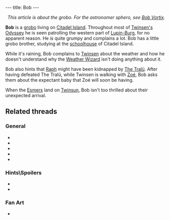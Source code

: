 ---
title: Bob
---

{{twinsunica import}}{{Infobox Character
 |image=Bob.png
 |race=Grobo
 |gender=Male
 |size=average
 |age=Adult
 |magical=no
 |lba1=
 |lba2=yes
 |alignment=neutral
 |occupation=
 |requires=
 |amount=
 |fam1=
 |fam2=
 |planet=
 |island=
 |building=
}}
<center>''This article is about the grobo. For the astronomer sphero, see [[Bob Vortix]].''</center>

'''Bob''' is a [[grobo]] living on [[Citadel Island]]. Throughout most of [[Twinsen's Odyssey]] he is seen patrolling the western part of [[Lupin-Burg]], for no apparent reason. He is quite grumpy and complains a lot. Bob has a little grobo brother, studying at the [[schoolhouse]] of Citadel Island.

While it's raining, Bob complains to [[Twinsen]] about the weather and how he doesn't understand why the [[Weather Wizard]] isn't doing anything about it.

Bob also hints that [[Raph]] might have been kidnapped by [[The Tralü]].
After having defeated The Tralü, while Twinsen is walking with [[Zoé]], Bob asks them about the expectant baby that Zoé will soon be having.

When the [[Esmer]]s land on [[Twinsun]], Bob isn't too thrilled about their unexpected arrival.

==Related threads==
===General===
* {{thread|id=10820|title=What Is Bob Doing There?}}
* {{thread|id=7972|title=Families}}
* {{thread|id=6384|title=guess what?... A strange quote!!!}}
* {{thread|id=1928|title=Ever noticed?}}
* {{thread|id=155|title=Twinsun - a happy jolly place? I THINK NOT}}

===Hints\Spoilers===
* {{thread|id=10415|title=LBA 2 Goofs}}
* {{thread|id=97|title=Something about Bob...}}

===Fan Art===
* {{post|id=87488|title=Amazing! LBA3 planning! Wooo!}}

<!-- remove these category links when they're all automated by categorizers...
[[Category:Citadel Island inhabitants]] -->